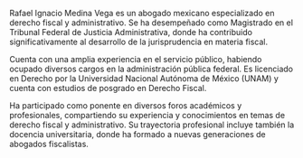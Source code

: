 Rafael Ignacio Medina Vega es un abogado mexicano especializado en derecho fiscal y administrativo. Se ha desempeñado como Magistrado en el Tribunal Federal de Justicia Administrativa, donde ha contribuido significativamente al desarrollo de la jurisprudencia en materia fiscal.

Cuenta con una amplia experiencia en el servicio público, habiendo ocupado diversos cargos en la administración pública federal. Es licenciado en Derecho por la Universidad Nacional Autónoma de México (UNAM) y cuenta con estudios de posgrado en Derecho Fiscal.

Ha participado como ponente en diversos foros académicos y profesionales, compartiendo su experiencia y conocimientos en temas de derecho fiscal y administrativo. Su trayectoria profesional incluye también la docencia universitaria, donde ha formado a nuevas generaciones de abogados fiscalistas.
